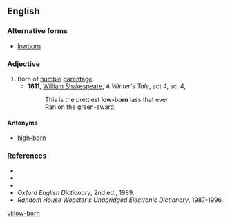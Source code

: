 ==English==

===Alternative forms===
* [[lowborn]]

===Adjective===
{{en-adj|pos=[[low]]-[[born]]}}

# Born of [[humble]] [[parentage]].
#* '''1611''', [[w:William_Shakespeare|William Shakespeare]], ''A Winter's Tale'', act 4, sc. 4,
#*: This is the prettiest '''low-born''' lass that ever
#*: Ran on the green-sward.

====Antonyms====
* [[high-born]]

===References===
* {{R:Webster 1828}}
* {{R:Webster 1913|lowborn}}
* {{R:Dictionary.com|lowborn}}
* ''Oxford English Dictionary'', 2nd ed., 1989.
* ''Random House Webster's Unabridged Electronic Dictionary'', 1987-1996.

[[vi:low-born]]